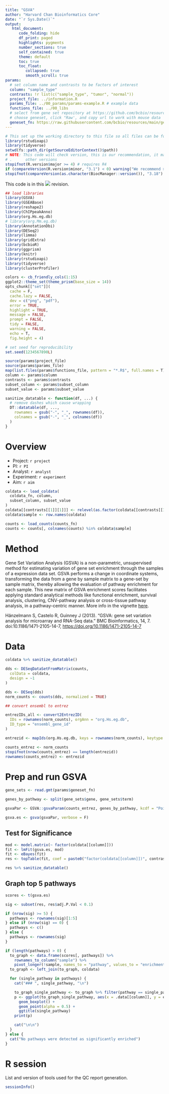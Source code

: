 ```yaml
---
title: "GSVA"
author: "Harvard Chan Bioinformatics Core"
date: "`r Sys.Date()`"
output:
   html_document:
      code_folding: hide
      df_print: paged
      highlights: pygments
      number_sections: true
      self_contained: true
      theme: default
      toc: true
      toc_float:
         collapsed: true
         smooth_scroll: true
params:
  # set column name and contrasts to be factors of interest
  column: "sample_type"
  contrasts: !r list(c("sample_type", "tumor", "normal"))
  project_file: ../information.R
  params_file: ../00_params/params-example.R # example data
  functions_file: ../00_libs
  # select from gene set repository at https://github.com/bcbio/resources/tree/main/gene_sets/gene_sets
  # choose geneset, click "Raw', and copy url to work with mouse data
  geneset_fn: https://raw.githubusercontent.com/bcbio/resources/main/gene_sets/gene_sets/20240904/human/h.all.v2024.1.Hs.entrez.gmt
---
```


```r
# This set up the working directory to this file so all files can be found
library(rstudioapi)
library(tidyverse)
setwd(fs::path_dir(getSourceEditorContext()$path))
# NOTE: This code will check version, this is our recommendation, it may work
# .      other versions
stopifnot(R.version$major >= 4) # requires R4
if (compareVersion(R.version$minor, "3.1") < 0) warning("We recommend >= R4.3.1")
stopifnot(compareVersion(as.character(BiocManager::version()), "3.18") >= 0)
```

This code is in this ![](https://img.shields.io/badge/status-draft-grey) revision.

```r
## load libraries
library(GSVA)
library(GSEABase)
library(reshape2)
library(ChIPpeakAnno)
library(org.Hs.eg.db)
# library(org.Mm.eg.db)
library(AnnotationDbi)
library(DESeq2)
library(limma)
library(gridExtra)
library(bcbioR)
library(ggprism)
library(knitr)
library(rstudioapi)
library(tidyverse)
library(clusterProfiler)

colors <- cb_friendly_cols(1:15)
ggplot2::theme_set(theme_prism(base_size = 14))
opts_chunk[["set"]](
  cache = F,
  cache.lazy = FALSE,
  dev = c("png", "pdf"),
  error = TRUE,
  highlight = TRUE,
  message = FALSE,
  prompt = FALSE,
  tidy = FALSE,
  warning = FALSE,
  echo = T,
  fig.height = 4)

# set seed for reproducibility
set.seed(1234567890L)
```


```r
source(params$project_file)
source(params$params_file)
map(list.files(params$functions_file, pattern = "*.R$", full.names = T), source) %>% invisible()
column <- params$column
contrasts <- params$contrasts
subset_column <- params$subset_column
subset_value <- params$subset_value
```

```r
sanitize_datatable <- function(df, ...) {
  # remove dashes which cause wrapping
  DT::datatable(df, ...,
    rownames = gsub("-", "_", rownames(df)),
    colnames = gsub("-", "_", colnames(df))
  )
}
```

# Overview

-   Project: `r project`
-   PI: `r PI`
-   Analyst: `r analyst`
-   Experiment: `r experiment`
-   Aim: `r aim`

```r
coldata <- load_coldata(
  coldata_fn, column,
  subset_column, subset_value
)
coldata[[contrasts[[1]][1]]] <- relevel(as.factor(coldata[[contrasts[[1]][1]]]), contrasts[[1]][3])
coldata$sample <- row.names(coldata)

counts <- load_counts(counts_fn)
counts <- counts[, colnames(counts) %in% coldata$sample]
```

# Method

Gene Set Variation Analysis (GSVA) is a non-parametric, unsupervised method for estimating variation of gene set enrichment through the samples of a expression data set. GSVA performs a change in coordinate systems, transforming the data from a gene by sample matrix to a gene-set by sample matrix, thereby allowing the evaluation of pathway enrichment for each sample. This new matrix of GSVA enrichment scores facilitates applying standard analytical methods like functional enrichment, survival analysis, clustering, CNV-pathway analysis or cross-tissue pathway analysis, in a pathway-centric manner. More info in the vignette [here](https://bioconductor.org/packages/release/bioc/vignettes/GSVA/inst/doc/GSVA.html).

Hänzelmann S, Castelo R, Guinney J (2013). “GSVA: gene set variation analysis for microarray and RNA-Seq data.” BMC Bioinformatics, 14, 7. doi:10.1186/1471-2105-14-7, [https://doi.org/10.1186/1471-2105-14-7](https://doi.org/10.1186/1471-2105-14-7)

# Data

```r
coldata %>% sanitize_datatable()
```

```r
dds <- DESeqDataSetFromMatrix(counts,
  colData = coldata,
  design = ~1
)

dds <- DESeq(dds)
norm_counts <- counts(dds, normalized = TRUE)
```


```r
## convert ensembl to entrez

entrezIDs_all <- convert2EntrezID(
  IDs = rownames(norm_counts), orgAnn = "org.Hs.eg.db",
  ID_type = "ensembl_gene_id"
)

entrezid <- mapIds(org.Hs.eg.db, keys = rownames(norm_counts), keytype = "ENSEMBL", column = "ENTREZID")

counts_entrez <- norm_counts
stopifnot(nrow(counts_entrez) == length(entrezid))
rownames(counts_entrez) <- entrezid
```


# Prep and run GSVA

```r
gene_sets <- read.gmt(params$geneset_fn)

genes_by_pathway <- split(gene_sets$gene, gene_sets$term)
```


```r
gsvaPar <- GSVA::gsvaParam(counts_entrez, genes_by_pathway, kcdf = "Poisson")

gsva.es <- gsva(gsvaPar, verbose = F)
```

## Test for Significance

```r
mod <- model.matrix(~ factor(coldata[[column]]))
fit <- lmFit(gsva.es, mod)
fit <- eBayes(fit)
res <- topTable(fit, coef = paste0("factor(coldata[[column]])", contrasts[[1]][2]), number = Inf, sort.by = "P")

res %>% sanitize_datatable()
```

## Graph top 5 pathways{.tabset}

```r
scores <- t(gsva.es)

sig <- subset(res, res$adj.P.Val < 0.1)

if (nrow(sig) >= 5) {
  pathways <- rownames(sig)[1:5]
} else if (nrow(sig) == 0) {
  pathways <- c()
} else {
  pathways <- rownames(sig)
}

if (length(pathways) > 0) {
  to_graph <- data.frame(scores[, pathways]) %>%
    rownames_to_column("sample") %>%
    pivot_longer(!sample, names_to = "pathway", values_to = "enrichment_score")
  to_graph <- left_join(to_graph, coldata)

  for (single_pathway in pathways) {
    cat("### ", single_pathway, "\n")

    to_graph_single_pathway <- to_graph %>% filter(pathway == single_pathway)
    p <- ggplot(to_graph_single_pathway, aes(x = .data[[column]], y = enrichment_score)) +
      geom_boxplot() +
      geom_point(alpha = 0.5) +
      ggtitle(single_pathway)
    print(p)

    cat("\n\n")
  }
} else {
  cat("No pathways were detected as significantly enriched")
}
```

# R session

List and version of tools used for the QC report generation.

```r
sessionInfo()
```

